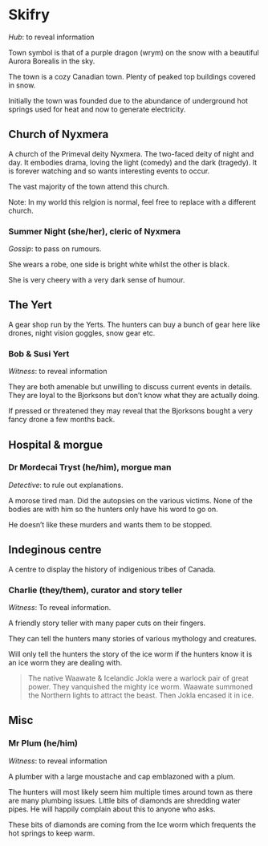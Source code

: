 # Skifry

_Hub_: to reveal information

Town symbol is that of a purple dragon (wrym) on the snow with a beautiful Aurora Borealis in the sky.

The town is a cozy Canadian town. Plenty of peaked top buildings covered in snow.

Initially the town was founded due to the abundance of underground hot springs used for heat and now to generate electricity.

## Church of Nyxmera

A church of the Primeval deity Nyxmera. The two-faced deity of night and day. It embodies drama, loving the light (comedy) and the dark (tragedy). It is forever watching and so wants interesting events to occur.

The vast majority of the town attend this church.

Note: In my world this relgion is normal, feel free to replace with a different church.

### Summer Night (she/her), cleric of Nyxmera

_Gossip_: to pass on rumours.

She wears a robe, one side is bright white whilst the other is black.

She is very cheery with a very dark sense of humour.

## The Yert

A gear shop run by the Yerts. The hunters can buy a bunch of gear here like drones, night vision goggles, snow gear etc.

### Bob & Susi Yert

_Witness_: to reveal information

They are both amenable but unwilling to discuss current events in details. They are loyal to the Bjorksons but don't know what they are actually doing.

If pressed or threatened they may reveal that the Bjorksons bought a very fancy drone a few months back.

## Hospital & morgue

### Dr Mordecai Tryst (he/him), morgue man

_Detective_: to rule out explanations.

A morose tired man. Did the autopsies on the various victims. None of the bodies are with him so the hunters only have his word to go on.

He doesn't like these murders and wants them to be stopped.

## Indeginous centre

A centre to display the history of indigenious tribes of Canada.

### Charlie (they/them), curator and story teller

_Witness_: To reveal information.

A friendly story teller with many paper cuts on their fingers.

They can tell the hunters many stories of various mythology and creatures.

Will only tell the hunters the story of the ice worm if the hunters know it is an ice worm they are dealing with.

> The native Waawate & Icelandic Jokla were a warlock pair of great power. They vanquished the mighty ice worm. Waawate summoned the Northern lights to attract the beast. Then Jokla encased it in ice.


## Misc

### Mr Plum (he/him)

_Witness_: to reveal information

A plumber with a large moustache and cap emblazoned with a plum.

The hunters will most likely seem him multiple times around town as there are many plumbing issues.
Little bits of diamonds are shredding water pipes. 
He will happily complain about this to anyone who asks.

These bits of diamonds are coming from the Ice worm which frequents the hot springs to keep warm.



